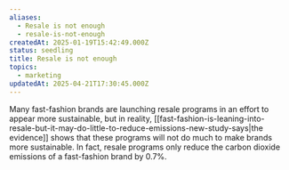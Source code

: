 ```yaml
---
aliases:
  - Resale is not enough
  - resale-is-not-enough
createdAt: 2025-01-19T15:42:49.000Z
status: seedling
title: Resale is not enough
topics:
  - marketing
updatedAt: 2025-04-21T17:30:45.000Z
---
```

Many fast-fashion brands are launching resale programs in an effort to appear more sustainable, but in reality, [[fast-fashion-is-leaning-into-resale-but-it-may-do-little-to-reduce-emissions-new-study-says|the evidence]] shows that these programs will not do much to make brands more sustainable. In fact, resale programs only reduce the carbon dioxide emissions of a fast-fashion brand by 0.7%.
